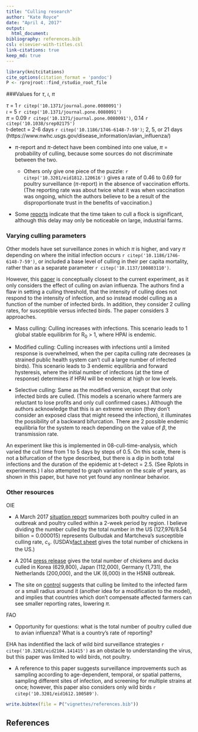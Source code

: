 ```yaml
---
title: "Culling research"
author: "Kate Royce"
date: "April 4, 2017"
output:
  html_document:
bibliography: references.bib
csl: elsevier-with-titles.csl
link-citations: true
keep_md: true
---
```


```r
library(knitcitations)
cite_options(citation_format = 'pandoc')
P <- rprojroot::find_rstudio_root_file
```

###Values for $\tau$, $\iota$, $\pi$

$\tau$ = 1 `r citep('10.1371/journal.pone.0080091')`  
$\iota$ = 5 `r citep('10.1371/journal.pone.0080091')`   
$\pi$ = 0.09 `r citep('10.1371/journal.pone.0080091')`, 0.14 `r citep('10.1038/srep02175')`  
t-detect = 2-6 days `r citep('10.1186/1746-6148-7-59')`; 2, 5, or 21 days (https://www.nwhc.usgs.gov/disease_information/avian_influenza/)  
 
- $\pi$-report and $\pi$-detect have been combined into one value, $\pi$ = probability of culling, because some sources do not discriminate between the two.

  + Others only give one piece of the puzzle: `r citep('10.3201/eid1812.120616')` gives a rate of 0.46 to 0.69 for poultry surveillance ($\pi$-report) in the absence of vaccination efforts. (The reporting rate was about twice what it was when vaccination was ongoing, which the authors believe to be a result of the disproportionate trust in the benefits of vaccination.)

- Some [reports](https://fas.org/sgp/crs/misc/R44114.pdf) indicate that the time taken to cull a flock is significant, although this delay may only be noticeable on large, industrial farms.

### Varying culling parameters

Other models have set surveillance zones in which $\pi$ is higher, and vary $\pi$ depending on where the initial infection occurs `r citep('10.1186/1746-6148-7-59')`, or included a base level of culling in their per capita mortality, rather than as a separate parameter `r citep('10.1137/100803110')`.

However, this [paper](https://arxiv.org/pdf/1309.0248.pdf) is conceptually closest to the current experiment, as it only considers the effect of culling on avian influenza. The authors find a flaw in setting a culling threshold, that the intensity of culling does not respond to the intensity of infection, and so instead model culling as a function of the number of infected birds. In addition, they consider 2 culling rates, for susceptible versus infected birds. The paper considers 3 approaches.

- Mass culling: Culling increases with infections. This scenario leads to 1 global stable equilibrim for R~0~ > 1, where HPAI is endemic.

- Modified culling: Culling increases with infections until a limited response is overwhelmed, when the per capita culling rate decreases (a strained public health system can't cull a large number of infected birds). This scenario leads to 3 endemic equilibria and forward hysteresis, where the initial number of infections (at the time of response) determines if HPAI will be endemic at high or low levels.

- Selective culling: Same as the modified version, except that only infected birds are culled. (This models a scenario where farmers are reluctant to lose profits and only cull confirmed cases.) Although the authors acknowledge that this is an extreme version (they don't consider an exposed class that might reseed the infection), it illuminates the possibility of a backward bifurcation. There are 2 possible endemic equilibria for the system to reach depending on the value of $\beta$, the transmission rate.


An experiment like this is implemented in 08-cull-time-analysis, which varied the cull time from 1 to 5 days by steps of 0.5. On this scale, there is not a bifurcation of the type described, but there is a dip in both total infections and the duration of the epidemic at t-detect = 2.5. (See Rplots in experiments.) I also attempted to graph variation on the scale of years, as shown in this paper, but have not yet found any nonlinear behavior.


### Other resources

OIE

- A March 2017 [situation report](http://www.oie.int/fileadmin/Home/eng/Animal_Health_in_the_World/docs/pdf/OIE_AI_situation_report/OIE_SituationReport__AI_3_28Mar2017.pdf) summarizes both poultry culled in an outbreak and poultry culled within a 2-week period by region. I believe dividing the number culled by the total number in the US (127,976/8.54 billion = 0.000015) represents Gulbudak and Martcheva's susceptible culling rate, $c$~s~. (USDA's[fact sheet](https://www.usda.gov/sites/default/files/documents/nass-poultry-stats-factsheet.pdf) gives the total number of chickens in the US.)


- A 2014 [press release](http://www.oie.int/for-the-media/press-releases/detail/article/questions-and-answers-on-high-pathogenic-h5n8-avian-influenza-strain-update-27112014/) gives the total number of chickens and ducks culled in Korea (629,800), Japan (112,000), Germany (1,731), the Netherlands (200,000), and the UK (6,000) in the H5N8 outbreak.


- The site on [control](http://www.oie.int/en/animal-health-in-the-world/web-portal-on-avian-influenza/early-detection-warning-diagnostic-confirmation/) suggests that culling be limited to the infected farm or a small radius around it (another idea for a modification to the model), and implies that countries which don't compensate affected farmers can see smaller reporting rates, lowering $\pi$.

FAO

- Opportunity for questions: what is the total number of poultry culled due to avian influenza? What is a country's rate of reporting?


EHA has indentified the lack of wild bird surveillance strategies `r citep('10.3201/eid2104.141415')` as an obstacle to understanding the virus, but this paper was limited to wild birds, not poultry.

- A reference to this paper suggests surveillance improvements such as sampling according to age-dependent, temporal, or spatial patterns, sampling different sites of infection, and screening for multiple strains at once; however, this paper also considers only wild birds `r citep('10.3201/eid1612.100589')`. 
 


```r
write.bibtex(file = P("vignettes/references.bib"))
```

## References

<div id="refs"></div>
